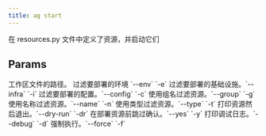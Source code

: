 ```yaml
---
title: ag start
---
```


在 resources.py 文件中定义了资源，并启动它们

## Params

<ResponseField name="resources_file" type="str">
 工作区文件的路径。
</ResponseField>
<ResponseField name="env_filter" type="str">
 过滤要部署的环境 `--env` `-e`
</ResponseField>
<ResponseField name="infra_filter" type="str">
 过滤要部署的基础设施。`--infra` `-i`
</ResponseField>
<ResponseField name="config_filter" type="str">
 过滤要部署的配置。`--config` `-c`
</ResponseField>
<ResponseField name="group_filter" type="str">
 使用组名过滤资源。`--group` `-g`
</ResponseField>
<ResponseField name="name_filter" type="str">
 使用名称过滤资源。`--name` `-n`
</ResponseField>
<ResponseField name="type_filter" type="str">
 使用类型过滤资源。`--type` `-t`
</ResponseField>
<ResponseField name="dry_run" type="bool">
 打印资源然后退出。`--dry-run` `-dr`
</ResponseField>
<ResponseField name="auto_confirm" type="bool">
 在部署资源前跳过确认。`--yes` `-y`
</ResponseField>
<ResponseField name="print_debug_log" type="bool">
 打印调试日志。`--debug` `-d`
</ResponseField>
<ResponseField name="force" type="bool">
 强制执行。`--force` `-f`
</ResponseField>